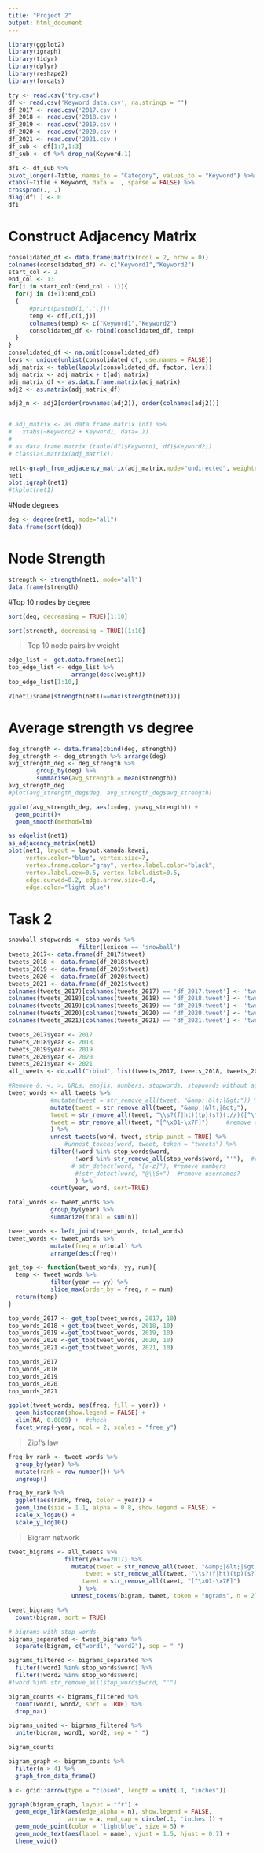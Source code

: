 ```yaml
---
title: "Project 2"
output: html_document
---
```

```r
library(ggplot2)
library(igraph)
library(tidyr)
library(dplyr)
library(reshape2)
library(forcats)

```

```r
try <- read.csv('try.csv')
df <- read.csv('Keyword_data.csv', na.strings = "")
df_2017 <- read.csv('2017.csv')
df_2018 <- read.csv('2018.csv')
df_2019 <- read.csv('2019.csv')
df_2020 <- read.csv('2020.csv')
df_2021 <- read.csv('2021.csv')
df_sub <- df[1:7,1:3]
df_sub <- df %>% drop_na(Keyword.1)
```

```r
df1 <- df_sub %>%
pivot_longer(-Title, names_to = "Category", values_to = "Keyword") %>%
xtabs(~Title + Keyword, data = ., sparse = FALSE) %>% 
crossprod(., .) 
diag(df1 ) <- 0
df1
```



# Construct Adjacency Matrix
```r
consolidated_df <- data.frame(matrix(ncol = 2, nrow = 0))
colnames(consolidated_df) <- c("Keyword1","Keyword2")
start_col <- 2
end_col <- 13
for(i in start_col:(end_col - 1)){
  for(j in (i+1):end_col)
  {
      #print(paste0(i,',',j))
      temp <- df[,c(i,j)]
      colnames(temp) <- c("Keyword1","Keyword2")
      consolidated_df <- rbind(consolidated_df, temp)
  }
}
consolidated_df <- na.omit(consolidated_df)
levs <- unique(unlist(consolidated_df, use.names = FALSE))
adj_matrix <- table(lapply(consolidated_df, factor, levs))
adj_matrix <- adj_matrix + t(adj_matrix)
adj_matrix_df <- as.data.frame.matrix(adj_matrix)
adj2 <- as.matrix(adj_matrix_df)

adj2_n <- adj2[order(rownames(adj2)), order(colnames(adj2))]


# adj_matrix <- as.data.frame.matrix (df1 %>%
#   xtabs(~Keyword2 + Keyword1, data=.))
# 
# as.data.frame.matrix (table(df1$Keyword1, df1$Keyword2))
# class(as.matrix(adj_matrix))
```

```r
net1<-graph_from_adjacency_matrix(adj_matrix,mode="undirected", weighted = TRUE)
net1
plot.igraph(net1)
#tkplot(net1)
```
#Node degrees
```r
deg <- degree(net1, mode="all")
data.frame(sort(deg))
```
# Node Strength
```r
strength <- strength(net1, mode="all")
data.frame(strength)
```
#Top 10 nodes by degree
```r
sort(deg, decreasing = TRUE)[1:10]
```
```r
sort(strength, decreasing = TRUE)[1:10]
```


> Top 10 node pairs by weight

```r
edge_list <- get.data.frame(net1)
top_edge_list <- edge_list %>% 
                  arrange(desc(weight))
top_edge_list[1:10,]

V(net1)$name[strength(net1)==max(strength(net1))]
```
# Average strength vs degree
```r

deg_strength <- data.frame(cbind(deg, strength))
deg_strength <- deg_strength %>% arrange(deg)
avg_strength_deg <- deg_strength %>%
        group_by(deg) %>%
        summarise(avg_strength = mean(strength))
avg_strength_deg
#plot(avg_strength_deg$deg, avg_strength_deg$avg_strength)

ggplot(avg_strength_deg, aes(x=deg, y=avg_strength)) + 
  geom_point()+
  geom_smooth(method=lm)
```


```r
as_edgelist(net1)
as_adjacency_matrix(net1)
plot(net1, layout = layout.kamada.kawai,
     vertex.color="blue", vertex.size=7,
     vertex.frame.color="gray", vertex.label.color="black",
     vertex.label.cex=0.5, vertex.label.dist=0.5,
     edge.curved=0.2, edge.arrow.size=0.4,
     edge.color="light blue")
```

# Task 2

```r
snowball_stopwords <- stop_words %>% 
                    filter(lexicon == 'snowball')
tweets_2017<- data.frame(df_2017$tweet)
tweets_2018 <- data.frame(df_2018$tweet)
tweets_2019 <- data.frame(df_2019$tweet)
tweets_2020 <- data.frame(df_2020$tweet)
tweets_2021 <- data.frame(df_2021$tweet)
colnames(tweets_2017)[colnames(tweets_2017) == 'df_2017.tweet'] <- 'tweet'
colnames(tweets_2018)[colnames(tweets_2018) == 'df_2018.tweet'] <- 'tweet'
colnames(tweets_2019)[colnames(tweets_2019) == 'df_2019.tweet'] <- 'tweet'
colnames(tweets_2020)[colnames(tweets_2020) == 'df_2020.tweet'] <- 'tweet'
colnames(tweets_2021)[colnames(tweets_2021) == 'df_2021.tweet'] <- 'tweet'

tweets_2017$year <- 2017
tweets_2018$year <- 2018
tweets_2019$year <- 2019
tweets_2020$year <- 2020
tweets_2021$year <- 2021
all_tweets <- do.call("rbind", list(tweets_2017, tweets_2018, tweets_2019, tweets_2020, tweets_2021))
```

```r
#Remove &, <, >, URLs, emojis, numbers, stopwords, stopwords without apostrophe (ed dont)
tweet_words <- all_tweets %>%
            #mutate(tweet = str_remove_all(tweet, "&amp;|&lt;|&gt;")) %>%
            mutate(tweet = str_remove_all(tweet, "&amp;|&lt;|&gt;"),    #Remove &, <,  >
            tweet = str_remove_all(tweet, "\\s?(f|ht)(tp)(s?)(://)([^\\.]*)[\\.|/](\\S*)"),  #remove URLS
            tweet = str_remove_all(tweet, "[^\x01-\x7F]")     #remove emojis
            ) %>%  
            unnest_tweets(word, tweet, strip_punct = TRUE) %>%
                #unnest_tokens(word, tweet, token = "tweets") %>%
            filter(!word %in% stop_words$word,
                   !word %in% str_remove_all(stop_words$word, "'"),  #remove stopwords that don't have apostrophe
                  # str_detect(word, "[a-z]"), #remove numbers
                   #!str_detect(word, "@\\S+")  #remove usernames?
                   ) %>%
            count(year, word, sort=TRUE)

total_words <- tweet_words %>% 
            group_by(year) %>% 
            summarize(total = sum(n))

tweet_words <- left_join(tweet_words, total_words)
tweet_words <- tweet_words %>%
            mutate(freq = n/total) %>%
            arrange(desc(freq))

get_top <- function(tweet_words, yy, num){
  temp <- tweet_words %>%
            filter(year == yy) %>%
            slice_max(order_by = freq, n = num)
  return(temp)
}

top_words_2017 <- get_top(tweet_words, 2017, 10)
top_words_2018 <-get_top(tweet_words, 2018, 10)
top_words_2019 <-get_top(tweet_words, 2019, 10)
top_words_2020 <-get_top(tweet_words, 2020, 10)
top_words_2021 <-get_top(tweet_words, 2021, 10)

top_words_2017
top_words_2018
top_words_2019
top_words_2020
top_words_2021

```
```r
ggplot(tweet_words, aes(freq, fill = year)) +
  geom_histogram(show.legend = FALSE) +
  xlim(NA, 0.0009) +  #check
  facet_wrap(~year, ncol = 2, scales = "free_y")
```
> Zipf's law

```r
freq_by_rank <- tweet_words %>% 
  group_by(year) %>% 
  mutate(rank = row_number()) %>%
  ungroup()

freq_by_rank %>% 
  ggplot(aes(rank, freq, color = year)) + 
  geom_line(size = 1.1, alpha = 0.8, show.legend = FALSE) + 
  scale_x_log10() +
  scale_y_log10()

```
> Bigram network

```r

tweet_bigrams <- all_tweets %>% 
                filter(year==2017) %>%
                  mutate(tweet = str_remove_all(tweet, "&amp;|&lt;|&gt;"),    #Remove &, <,  >
                      tweet = str_remove_all(tweet, "\\s?(f|ht)(tp)(s?)(://)([^\\.]*)[\\.|/](\\S*)"),  #remove URLS
                     tweet = str_remove_all(tweet, "[^\x01-\x7F]")     #remove emojis
                    ) %>% 
                  unnest_tokens(bigram, tweet, token = "ngrams", n = 2)

tweet_bigrams %>%
  count(bigram, sort = TRUE)

# bigrams with stop words
bigrams_separated <- tweet_bigrams %>%
  separate(bigram, c("word1", "word2"), sep = " ")

bigrams_filtered <- bigrams_separated %>%
  filter(!word1 %in% stop_words$word) %>%
  filter(!word2 %in% stop_words$word) 
#!word %in% str_remove_all(stop_words$word, "'")

bigram_counts <- bigrams_filtered %>% 
  count(word1, word2, sort = TRUE) %>%
  drop_na()

bigrams_united <- bigrams_filtered %>%
  unite(bigram, word1, word2, sep = " ")

bigram_counts

```
```r
bigram_graph <- bigram_counts %>%
  filter(n > 4) %>%
  graph_from_data_frame()

a <- grid::arrow(type = "closed", length = unit(.1, "inches"))

ggraph(bigram_graph, layout = "fr") +
  geom_edge_link(aes(edge_alpha = n), show.legend = FALSE,
                 arrow = a, end_cap = circle(.1, 'inches')) +
  geom_node_point(color = "lightblue", size = 5) +
  geom_node_text(aes(label = name), vjust = 1.5, hjust = 0.7) +
  theme_void()
```

















